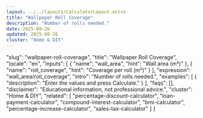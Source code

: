 ```yaml
---
layout: ../../layouts/CalculatorLayout.astro
title: "Wallpaper Roll Coverage"
description: "Number of rolls needed."
date: 2025-08-26
updated: 2025-08-26
cluster: "Home & DIY"
---
```


  "slug": "wallpaper-roll-coverage",
  "title": "Wallpaper Roll Coverage",
  "locale": "en",
  "inputs": [
    {
      "name": "wall_area",
      "hint": "Wall area (m²)"
    },
    {
      "name": "roll_coverage",
      "hint": "Coverage per roll (m²)"
    }
  ],
  "expression": "wall_area/roll_coverage",
  "intro": "Number of rolls needed.",
  "examples": [
    {
      "description": "Enter the values and press Calculate."
    }
  ],
  "faqs": [],
  "disclaimer": "Educational information, not professional advice.",
  "cluster": "Home & DIY",
  "related": [
    "percentage-discount-calculator",
    "loan-payment-calculator",
    "compound-interest-calculator",
    "bmi-calculator",
    "percentage-increase-calculator",
    "sales-tax-calculator"
  ]
}

<Calculator schema={schema} />
